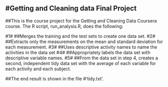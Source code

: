 #Getting and Cleaning data Final Project
---

##This is the course project for the Getting and Cleaning Data Coursera course. The R script, run_analysis.R, does the following:

#1#    ##Merges the training and the test sets to create one data set.
#2#    ##Extracts only the measurements on the mean and standard deviation for each measurement.
#3#    ##Uses descriptive activity names to name the activities in the data set
#4#    ##Appropriately labels the data set with descriptive variable names.
#5#    ##From the data set in step 4, creates a second, independent tidy data set with the average of each variable for each activity and each subject.

##The end result is shown in the file #'tidy.txt'.